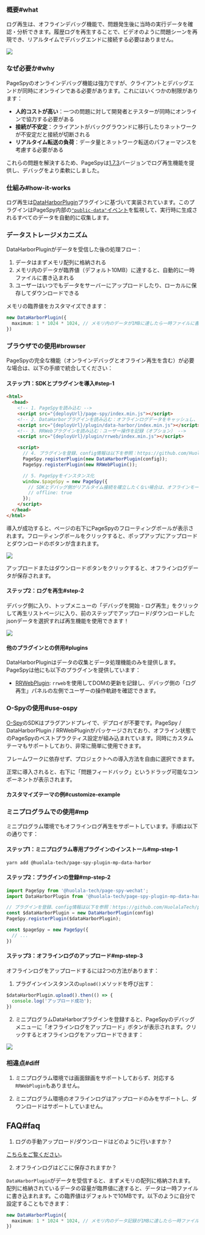[release-1.7.3]: https://github.com/HuolalaTech/page-spy-web/releases/tag/v1.7.3
[public-data-event]: https://github.com/HuolalaTech/page-spy/blob/main/docs/plugin_zh.md#行為規約


### 概要#what

ログ再生は、オフラインデバッグ機能で、問題発生後に当時の実行データを確認・分析できます。履歴ログを再生することで、ビデオのように問題シーンを再現でき、リアルタイムでデバッグエンドに接続する必要はありません。

<a href={replayGif} target="_blank">
  <img src={replayGif} />
</a>

### なぜ必要か#why

PageSpyのオンラインデバッグ機能は強力ですが、クライアントとデバッグエンドが同時にオンラインである必要があります。これにはいくつかの制限があります：

- **人的コストが高い**：一つの問題に対して開発者とテスターが同時にオンラインで協力する必要がある
- **接続が不安定**：クライアントがバックグラウンドに移行したりネットワークが不安定だと接続が切断される
- **リアルタイム転送の負荷**：データ量とネットワーク転送のパフォーマンスを考慮する必要がある

これらの問題を解決するため、PageSpyは[1.7.3][release-1.7.3]バージョンでログ再生機能を提供し、デバッグをより柔軟にしました。

### 仕組み#how-it-works

ログ再生は[DataHarborPlugin]({VITE_PLUGIN_DATA_HARBOR})プラグインに基づいて実装されています。このプラグインはPageSpy内部の[`"public-data"`イベント](./plugins#convention)を監視して、実行時に生成されるすべてのデータを自動的に収集します。

### データストレージメカニズム

DataHarborPluginがデータを受信した後の処理フロー：

1. データはまずメモリ配列に格納される
2. メモリ内のデータが臨界値（デフォルト10MB）に達すると、自動的に一時ファイルに書き込まれる
3. ユーザーはいつでもデータをサーバーにアップロードしたり、ローカルに保存してダウンロードできる

メモリの臨界値をカスタマイズできます：

```ts
new DataHarborPlugin({
  maximum: 1 * 1024 * 1024, // メモリ内のデータが1MBに達したら一時ファイルに書き込む
})
```

### ブラウザでの使用#browser

PageSpyの完全な機能（オンラインデバッグとオフライン再生を含む）が必要な場合は、以下の手順で統合してください：

#### ステップ1：SDKとプラグインを導入#step-1

```html
<html>
  <head>
    <!-- 1. PageSpyを読み込む -->
    <script src="{deployUrl}/page-spy/index.min.js"></script>
    <!-- 2. DataHarborプラグインを読み込む：オフラインログデータをキャッシュし、アップロード/ダウンロード機能を提供 -->
    <script src="{deployUrl}/plugin/data-harbor/index.min.js"></script>
    <!-- 3. RRWebプラグインを読み込む：ユーザー操作を記録（オプション） -->
    <script src="{deployUrl}/plugin/rrweb/index.min.js"></script>

    <script>
      // 4. プラグインを登録、config情報は以下を参照：https://github.com/HuolalaTech/page-spy/blob/main/packages/page-spy-plugin-data-harbor
      PageSpy.registerPlugin(new DataHarborPlugin(config));
      PageSpy.registerPlugin(new RRWebPlugin());

      // 5. PageSpyをインスタンス化
      window.$pageSpy = new PageSpy({
        // SDKとデバッグ側がリアルタイム接続を確立したくない場合は、オフラインモードを有効にできます
        // offline: true
      });
    </script>
  </head>
</html>
```

導入が成功すると、ページの右下にPageSpyのフローティングボールが表示されます。フローティングボールをクリックすると、ポップアップにアップロードとダウンロードのボタンが含まれます。

<a href={modalImg} target="_blank">
  <img src={modalImg} />
</a>

アップロードまたはダウンロードボタンをクリックすると、オフラインログデータが保存されます。

#### ステップ2：ログを再生#step-2

デバッグ側に入り、トップメニューの「デバッグを開始 - ログ再生」をクリックして再生リストページに入り、前のステップでアップロード/ダウンロードしたjsonデータを選択すれば再生機能を使用できます！

<a href={replayImg} target="_blank">
  <img src={replayImg} />
</a>

#### 他のプラグインとの併用#plugins

DataHarborPluginはデータの収集とデータ処理機能のみを提供します。PageSpyは他にも以下のプラグインを提供しています：

- [RRWebPlugin]({VITE_PLUGIN_RRWEB}): `rrweb`を使用してDOMの更新を記録し、デバッグ側の「ログ再生」パネルの左側でユーザーの操作軌跡を確認できます。

### O-Spyの使用#use-ospy

[O-Spy](/o-spy)のSDKはプラグアンドプレイで、デプロイが不要です。PageSpy / DataHarborPlugin / RRWebPluginがパッケージされており、オフライン状態でのPageSpyのベストプラクティス設定が組み込まれています。同時にカスタムテーマもサポートしており、非常に簡単に使用できます。

フレームワークに依存せず、プロジェクトへの導入方法を自由に選択できます。


<ImportGuide />

正常に導入されると、右下に「問題フィードバック」というドラッグ可能なコンポーネントが表示されます。

#### カスタマイズテーマの例#customize-example


<CustomizeExample />

### ミニプログラムでの使用#mp

ミニプログラム環境でもオフラインログ再生をサポートしています。手順は以下の通りです：

#### ステップ1：ミニプログラム専用プラグインのインストール#mp-step-1
```bash
yarn add @huolala-tech/page-spy-plugin-mp-data-harbor
```

#### ステップ2：プラグインの登録#mp-step-2
```ts
import PageSpy from '@huolala-tech/page-spy-wechat';
import DataHarborPlugin from '@huolala-tech/page-spy-plugin-mp-data-harbor';

// プラグインを登録、config情報は以下を参照：https://github.com/HuolalaTech/page-spy/blob/main/packages/page-spy-plugin-mp-data-harbor
const $dataHarborPlugin = new DataHarborPlugin(config)
PageSpy.registerPlugin($dataHarborPlugin);

const $pageSpy = new PageSpy({
  // ...
})
```

#### ステップ3：オフラインログのアップロード#mp-step-3

オフラインログをアップロードするには2つの方法があります：

1. プラグインインスタンスの`upload()`メソッドを呼び出す：
```ts
$dataHarborPlugin.upload().then(() => {
  console.log('アップロード成功');
})
```

2. ミニプログラムDataHarborプラグインを登録すると、PageSpyのデバッグメニューに「オフラインログをアップロード」ボタンが表示されます。クリックするとオフラインログをアップロードできます：

<a href={mpDataHarborImg} target="_blank">
  <img style={{width: 375}} src={mpDataHarborImg} />
</a>

### 相違点#diff

1. ミニプログラム環境では画面録画をサポートしておらず、対応する`RRWebPlugin`もありません。

2. ミニプログラム環境のオフラインログはアップロードのみをサポートし、ダウンロードはサポートしていません。

## FAQ#faq

1. ログの手動アップロード/ダウンロードはどのように行いますか？

[こちらをご覧ください](./data-harbor#onOfflineLog)。

2. オフラインログはどこに保存されますか？

`DataHarborPlugin`がデータを受信すると、まずメモリの配列に格納されます。配列に格納されているデータの容量が臨界値に達すると、データは一時ファイルに書き込まれます。この臨界値はデフォルトで10MBです。以下のように自分で設定することもできます：

```ts
new DataHarborPlugin({
  maximum: 1 * 1024 * 1024, // メモリ内のデータ記録が1MBに達したら一時ファイルに書き込む
})
```
